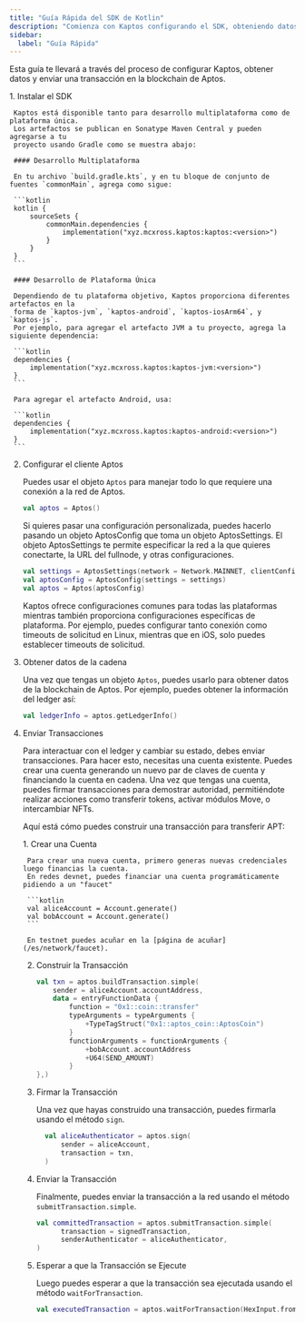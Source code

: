 ```yaml
---
title: "Guía Rápida del SDK de Kotlin"
description: "Comienza con Kaptos configurando el SDK, obteniendo datos de blockchain y enviando transacciones en Aptos"
sidebar:
  label: "Guía Rápida"
---
```



Esta guía te llevará a través del proceso de configurar Kaptos,
obtener datos y enviar una transacción en la blockchain de Aptos.

<Steps>
  1. Instalar el SDK

     Kaptos está disponible tanto para desarrollo multiplataforma como de plataforma única.
     Los artefactos se publican en Sonatype Maven Central y pueden agregarse a tu
     proyecto usando Gradle como se muestra abajo:

     #### Desarrollo Multiplataforma

     En tu archivo `build.gradle.kts`, y en tu bloque de conjunto de fuentes `commonMain`, agrega como sigue:

     ```kotlin
     kotlin {
         sourceSets {
             commonMain.dependencies {
                 implementation("xyz.mcxross.kaptos:kaptos:<version>")
             }
         }
     }
     ```

     #### Desarrollo de Plataforma Única

     Dependiendo de tu plataforma objetivo, Kaptos proporciona diferentes artefactos en la
     forma de `kaptos-jvm`, `kaptos-android`, `kaptos-iosArm64`, y `kaptos-js`.
     Por ejemplo, para agregar el artefacto JVM a tu proyecto, agrega la siguiente dependencia:

     ```kotlin
     dependencies {
         implementation("xyz.mcxross.kaptos:kaptos-jvm:<version>")
     }
     ```

     Para agregar el artefacto Android, usa:

     ```kotlin
     dependencies {
         implementation("xyz.mcxross.kaptos:kaptos-android:<version>")
     }
     ```

  2. Configurar el cliente Aptos

     Puedes usar el objeto `Aptos` para manejar todo lo que requiere una conexión
     a la red de Aptos.

     ```kotlin
     val aptos = Aptos()
     ```

     Si quieres pasar una configuración personalizada, puedes hacerlo pasando un
     objeto AptosConfig que toma un objeto AptosSettings. El objeto AptosSettings
     te permite especificar la red a la que quieres conectarte, la URL del fullnode, y
     otras configuraciones.

     ```kotlin
     val settings = AptosSettings(network = Network.MAINNET, clientConfig = ClientConfig(maxRetries = 10))
     val aptosConfig = AptosConfig(settings = settings)
     val aptos = Aptos(aptosConfig)
     ```

     <Aside type="note" emoji="ℹ️">
       Kaptos ofrece configuraciones comunes para todas las plataformas mientras también proporciona
       configuraciones específicas de plataforma. Por ejemplo, puedes configurar tanto conexión
       como timeouts de solicitud en Linux, mientras que en iOS, solo puedes establecer timeouts de solicitud.
     </Aside>

  3. Obtener datos de la cadena

     Una vez que tengas un objeto `Aptos`, puedes usarlo para obtener datos de la blockchain de Aptos.
     Por ejemplo, puedes obtener la información del ledger así:

     ```kotlin
     val ledgerInfo = aptos.getLedgerInfo()
     ```

  4. Enviar Transacciones

     Para interactuar con el ledger y cambiar su estado, debes enviar transacciones.
     Para hacer esto, necesitas una cuenta existente. Puedes crear una cuenta
     generando un nuevo par de claves de cuenta y financiando la cuenta en cadena.
     Una vez que tengas una cuenta, puedes firmar transacciones para demostrar autoridad,
     permitiéndote realizar acciones como transferir tokens, activar módulos Move,
     o intercambiar NFTs.

     Aquí está cómo puedes construir una transacción para transferir APT:

     <Steps>
       1. Crear una Cuenta

          Para crear una nueva cuenta, primero generas nuevas credenciales luego financias la cuenta.
          En redes devnet, puedes financiar una cuenta programáticamente pidiendo a un "faucet"

          ```kotlin
          val aliceAccount = Account.generate()
          val bobAccount = Account.generate()
          ```

          En testnet puedes acuñar en la [página de acuñar](/es/network/faucet).

       2. Construir la Transacción

          ```kotlin
          val txn = aptos.buildTransaction.simple(
              sender = aliceAccount.accountAddress,
              data = entryFunctionData {
                  function = "0x1::coin::transfer"
                  typeArguments = typeArguments {
                      +TypeTagStruct("0x1::aptos_coin::AptosCoin")
                  }
                  functionArguments = functionArguments {
                      +bobAccount.accountAddress
                      +U64(SEND_AMOUNT)
                  }
          },)
          ```

       3. Firmar la Transacción

          Una vez que hayas construido una transacción, puedes firmarla usando el método `sign`.

          ```kotlin
            val aliceAuthenticator = aptos.sign(
                sender = aliceAccount,
                transaction = txn,
            )
          ```

       4. Enviar la Transacción

          Finalmente, puedes enviar la transacción a la red usando el método `submitTransaction.simple`.

          ```kotlin
          val committedTransaction = aptos.submitTransaction.simple(
                transaction = signedTransaction,
                senderAuthenticator = aliceAuthenticator,
          )
          ```

       5. Esperar a que la Transacción se Ejecute

          Luego puedes esperar a que la transacción sea ejecutada usando el método `waitForTransaction`.

          ```kotlin
          val executedTransaction = aptos.waitForTransaction(HexInput.fromString(committedTransaction.expect("Transaction failed").hash))
          ```
     </Steps>
</Steps>
